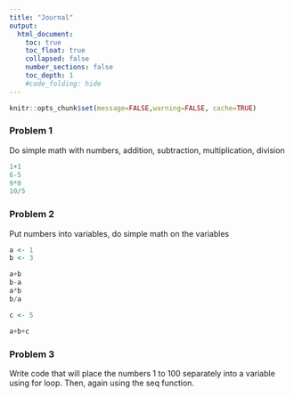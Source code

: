 ```yaml
---
title: "Journal"
output:
  html_document:
    toc: true
    toc_float: true
    collapsed: false
    number_sections: false
    toc_depth: 1
    #code_folding: hide
---
```


```r
knitr::opts_chunk$set(message=FALSE,warning=FALSE, cache=TRUE)
```

### Problem 1

Do simple math with numbers, addition, subtraction, multiplication, division

```r

1+1
6-5
9*0
10/5

```
### Problem 2

Put numbers into variables, do simple math on the variables 

```r

a <- 1
b <- 3

a+b
b-a
a*b
b/a

c <- 5

a+b+c
```
### Problem 3
Write code that will place the numbers 1 to 100 separately into a variable using for loop. Then, again using the seq function.

```r

```

